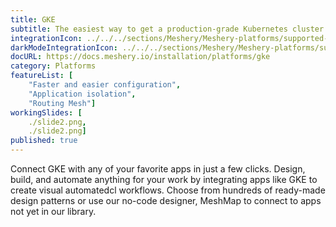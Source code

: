 ```yaml
---
title: GKE
subtitle: The easiest way to get a production-grade Kubernetes cluster up and running
integrationIcon: ../../../sections/Meshery/Meshery-platforms/supported-icons/gke.svg
darkModeIntegrationIcon: ../../../sections/Meshery/Meshery-platforms/supported-icons/gke_white.svg
docURL: https://docs.meshery.io/installation/platforms/gke
category: Platforms
featureList: [
    "Faster and easier configuration",
    "Application isolation",
    "Routing Mesh"]
workingSlides: [
    ./slide2.png,
    ./slide2.png]
published: true
---
```


<p>
    Connect GKE with any of your favorite apps in just a few
    clicks. Design, build, and automate anything for your work by
    integrating apps like GKE to create visual automatedcl
    workflows. Choose from hundreds of ready-made design patterns or use
    our no-code designer, MeshMap to connect to apps not yet in our
    library.
</p>
